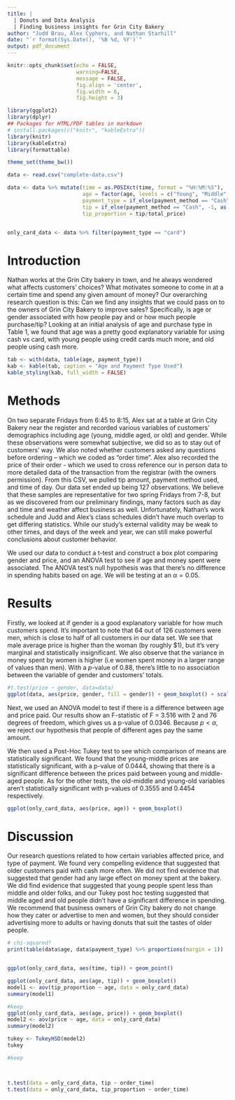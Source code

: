 ```yaml
---
title: | 
  | Donuts and Data Analysis
  | Finding business insights for Grin City Bakery
author: "Judd Brau, Alex Cyphers, and Nathan Starhill"
date: "`r format(Sys.Date(), '%B %d, %Y')`"
output: pdf_document
---
```


```r
knitr::opts_chunk$set(echo = FALSE,
                      warning=FALSE,
                      message = FALSE,
                      fig.align = 'center', 
                      fig.width = 6,
                      fig.height = 3)
```

```r
library(ggplot2)
library(dplyr)
## Packages for HTML/PDF tables in markdown
# install.packages(c("knitr", "kableExtra"))
library(knitr)
library(kableExtra)
library(formattable) 

theme_set(theme_bw())

data <- read.csv("complete-data.csv")

data <- data %>% mutate(time = as.POSIXct(time, format = "%H:%M:%S"),
                        age = factor(age, levels = c("Young", "Middle", "Old")),
                        payment_type = if_else(payment_method == "Cash", "cash", "card"),
                        tip = if_else(payment_method == "Cash", -1, as.double(tip)),
                        tip_proportion = tip/total_price)


only_card_data <- data %>% filter(payment_type == "card")
```


# Introduction
Nathan works at the Grin City bakery in town, and he always wondered what affects customers’ choices? What motivates someone to come in at a certain time and spend any given amount of money? Our overarching research question is this: Can we find any insights that we could pass on to the owners of Grin City Bakery to improve sales? Specifically, is age or gender associated with how people pay and or how much people purchase/tip? Looking at an initial analysis of age and purchase type in Table 1, we found that age was a pretty good explanatory variable for using cash vs card, with young people using credit cards much more, and old people using cash more. 

```r
tab <- with(data, table(age, payment_type))
kab <- kable(tab, caption = "Age and Payment Type Used")
kable_styling(kab, full_width = FALSE)
```


# Methods

On two separate Fridays from 6:45 to 8:15, Alex sat at a table at Grin City Bakery near the register and recorded various variables of customers' demographics including age (young, middle aged, or old) and gender. While these observations were somewhat subjective, we did so as to stay out of customers’ way. We also noted whether customers asked any questions before ordering – which we coded as “order time”. Alex also recorded the price of their order - which we used to cross reference our in person data to more detailed data of the transaction from the registrar (with the owners permission). From this CSV, we pulled tip amount, payment method used, and time of day. Our data set ended up being 127 observations. We believe that these samples are representative for two spring Fridays from 7-8, but as we discovered from our preliminary findings, many factors such as day and time and weather affect business as well. Unfortunately, Nathan’s work schedule and Judd and Alex’s class schedules didn't have much overlap to get differing statistics. While our study’s external validity may be weak to other times, and days of the week and year, we can still make powerful conclusions about customer behavior. 

We used our data to conduct a t-test and construct a box plot comparing gender and price, and an ANOVA test to see if age and money spent were associated. The ANOVA test’s null hypothesis was that there’s no difference in spending habits based on age. We will be testing at an $\alpha = 0.05$. 

# Results

Firstly, we looked at if gender is a good explanatory variable for how much customers spend. It’s important to note that 64 out of 126 customers were men, which is close to half of all customers in our data set. We see that male average price is higher than the woman (by roughly \$1), but it’s very marginal and statistically insignificant. We also observe that the variance in money spent by women is higher (i.e women spent money in a larger range of values than men). With a $p$-value of 0.88, there’s little to no association between the variable of gender and customers’ totals.

```r
#t.test(price ~ gender, data=data)
ggplot(data, aes(price, gender, fill = gender)) + geom_boxplot() + scale_fill_brewer(palette = "Set1") + theme(legend.position = "none")
```

Next, we used an ANOVA model to test if there is a difference between age and price paid. Our results show an F-statistic of F = 3.516 with 2 and 76 degrees of freedom, which gives us a p-value of 0.0346. Because $p < \alpha$, we reject our hypothesis that people of different ages pay the same amount.

We then used a Post-Hoc Tukey test to see which comparison of means are statistically significant. We found that the young-middle prices are statistically significant, with a p-value of 0.0444, showing that there is a significant difference between the prices paid between young and middle-aged people. As for the other tests, the old-middle and young-old variables aren’t statistically significant with p-values of 0.3555 and 0.4454 respectively.
```r
ggplot(only_card_data, aes(price, age)) + geom_boxplot()
```

# Discussion
Our research questions related to how certain variables affected price, and type of payment. We found very compelling evidence that suggested that older customers paid with cash more often. We did not find evidence that suggested that gender had any large effect on money spent at the bakery. We did find evidence that suggested that young people spent less than middle and older folks, and our Tukey post hoc testing suggested that middle aged and old people didn’t have a significant difference in spending. We recommend that business owners of Grin City bakery do not change how they cater or advertise to men and women, but they should consider advertising more to adults or having donuts that suit the tastes of older people.  

```r

# chi-squared?
print(table(data$age, data$payment_type) %>% proportions(margin = 1))


ggplot(only_card_data, aes(time, tip)) + geom_point()

ggplot(only_card_data, aes(age, tip)) + geom_boxplot()
model1 <- aov(tip_proportion ~ age, data = only_card_data)
summary(model1)

#keep
ggplot(only_card_data, aes(age, price)) + geom_boxplot()
model2 <- aov(price ~ age, data = only_card_data)
summary(model2)

tukey <- TukeyHSD(model2)
tukey

#keep



t.test(data = only_card_data, tip ~ order_time)
t.test(data = only_card_data, tip_proportion ~ order_time)
```




